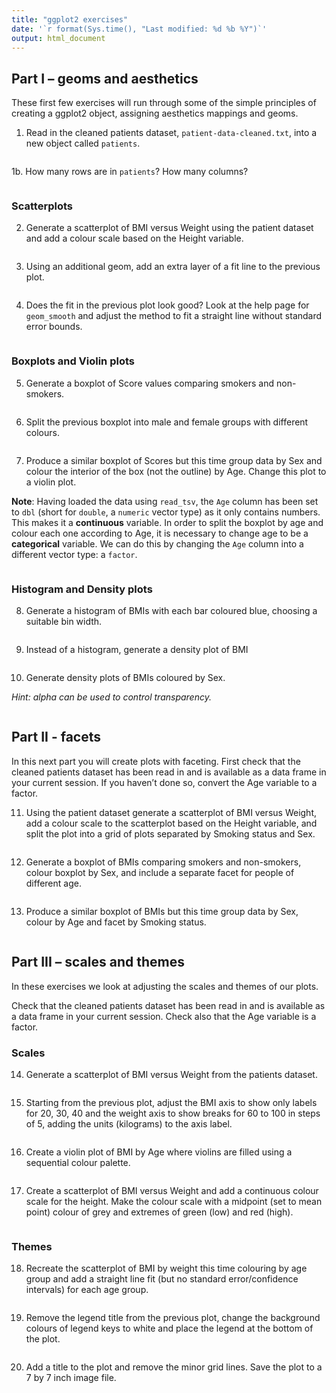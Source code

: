 ```yaml
---
title: "ggplot2 exercises"
date: '`r format(Sys.time(), "Last modified: %d %b %Y")`'
output: html_document
---
```


## Part I -- geoms and aesthetics

These first few exercises will run through some of the simple principles of
creating a ggplot2 object, assigning aesthetics mappings and geoms.

1. Read in the cleaned patients dataset, `patient-data-cleaned.txt`, into a
   new object called `patients`.

```r

```

1b. How many rows are in `patients`? How many columns?

```r

```

### Scatterplots

2. Generate a scatterplot of BMI versus Weight using the patient dataset and add
   a colour scale based on the Height variable.

```r

```

3. Using an additional geom, add an extra layer of a fit line to the previous plot.

```r

```

4. Does the fit in the previous plot look good? Look at the help page for
   `geom_smooth` and adjust the method to fit a straight line without standard
   error bounds.

```r

```

### Boxplots and Violin plots

5. Generate a boxplot of Score values comparing smokers and non-smokers.

```r

```

6. Split the previous boxplot into male and female groups with different colours.

```r

```

7. Produce a similar boxplot of Scores but this time group data by Sex and colour
   the interior of the box (not the outline) by Age. Change this plot to a violin
   plot.

**Note**: Having loaded the data using `read_tsv`, the `Age` column has been 
set to `dbl` (short for `double`, a `numeric` vector type) as it only contains
numbers. This makes it a **continuous** variable. In order to split the boxplot
by age and colour each one according to Age, it is necessary to change age to 
be a **categorical** variable. We can do this by changing the `Age` column into a
different vector type: a `factor`. 

```r

```

### Histogram and Density plots

8. Generate a histogram of BMIs with each bar coloured blue, choosing a
    suitable bin width.

```r

```

9. Instead of a histogram, generate a density plot of BMI

```r

```

10. Generate density plots of BMIs coloured by Sex.

_Hint: alpha can be used to control transparency._

```r

```

## Part II - facets

In this next part you will create plots with faceting. First check that the cleaned
patients dataset has been read in and is available as a data frame in your current
session. If you haven't done so, convert the Age variable to a factor.

11. Using the patient dataset generate a scatterplot of BMI versus Weight, add a
    colour scale to the scatterplot based on the Height variable, and split the plot 
    into a grid of plots separated by Smoking status and Sex.

```r

```

12. Generate a boxplot of BMIs comparing smokers and non-smokers, colour boxplot
    by Sex, and include a separate facet for people of different age.

```r

```

13. Produce a similar boxplot of BMIs but this time group data by Sex, colour by Age
    and facet by Smoking status.

```r

```

## Part III -- scales and themes

In these exercises we look at adjusting the scales and themes of our plots.

Check that the cleaned patients dataset has been read in and is available as a data
frame in your current session. Check also that the Age variable is a factor.

### Scales

14. Generate a scatterplot of BMI versus Weight from the patients dataset.

```r

```

15. Starting from the previous plot, adjust the BMI axis to show only labels for 20, 30, 40 and the weight axis to show breaks for 60 to 100 in steps of 5, adding the units (kilograms) to the axis label.

```r

```

16. Create a violin plot of BMI by Age where violins are filled using a sequential
    colour palette.

```r

```

17. Create a scatterplot of BMI versus Weight and add a continuous colour scale for
    the height. Make the colour scale  with a midpoint (set to mean point) colour of
    grey and extremes of green (low) and red (high).

```r

```

### Themes

18. Recreate the scatterplot of BMI by weight this time colouring by age group and add
    a straight line fit (but no standard error/confidence intervals) for each age group.

```r

```

19. Remove the legend title from the previous plot, change the background colours of
    legend keys to white and place the legend at the bottom of the plot.

```r

```

20. Add a title to the plot and remove the minor grid lines.
    Save the plot to a 7 by 7 inch image file.

```r

```